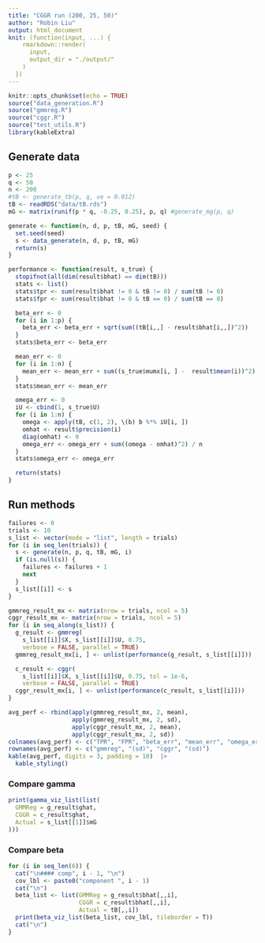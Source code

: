 ```yaml
---
title: "CGGR run (200, 25, 50)"
author: "Robin Liu"
output: html_document
knit: (function(input, ...) {
    rmarkdown::render(
      input,
      output_dir = "./output/"
    )
  })
---
```


```r
knitr::opts_chunk$set(echo = TRUE)
source("data_generation.R")
source("gmmreg.R")
source("cggr.R")
source("test_utils.R")
library(kableExtra)
```

## Generate data
```r
p <- 25
q <- 50
n <- 200
#tB <- generate_tb(p, q, ve = 0.012)
tB <- readRDS("data/tB.rds")
mG <- matrix(runif(p * q, -0.25, 0.25), p, q) #generate_mg(p, q)

generate <- function(n, d, p, tB, mG, seed) {
  set.seed(seed)
  s <- data_generate(n, d, p, tB, mG)
  return(s)
}
```

```r
performance <- function(result, s_true) {
  stopifnot(all(dim(result$bhat) == dim(tB)))
  stats <- list()
  stats$tpr <- sum(result$bhat != 0 & tB != 0) / sum(tB != 0)
  stats$fpr <- sum(result$bhat != 0 & tB == 0) / sum(tB == 0)

  beta_err <- 0
  for (i in 1:p) {
    beta_err <- beta_err + sqrt(sum((tB[i,,] - result$bhat[i,,])^2))
  }
  stats$beta_err <- beta_err

  mean_err <- 0
  for (i in 1:n) {
    mean_err <- mean_err + sum((s_true$mumx[i, ] -  result$mean(i))^2) / n
  }
  stats$mean_err <- mean_err

  omega_err <- 0
  iU <- cbind(1, s_true$U)
  for (i in 1:n) {
    omega <- apply(tB, c(1, 2), \(b) b %*% iU[i, ])
    omhat <- result$precision(i)
    diag(omhat) <- 0
    omega_err <- omega_err + sum((omega - omhat)^2) / n
  }
  stats$omega_err <- omega_err

  return(stats)
}
```

## Run methods
```r
failures <- 0
trials <- 10
s_list <- vector(mode = "list", length = trials)
for (i in seq_len(trials)) {
  s <- generate(n, p, q, tB, mG, i)
  if (is.null(s)) {
    failures <- failures + 1
    next
  }
  s_list[[i]] <- s
}
```

```r
gmmreg_result_mx <- matrix(nrow = trials, ncol = 5)
cggr_result_mx <- matrix(nrow = trials, ncol = 5)
for (i in seq_along(s_list)) {
  g_result <- gmmreg(
    s_list[[i]]$X, s_list[[i]]$U, 0.75,
    verbose = FALSE, parallel = TRUE)
  gmmreg_result_mx[i, ] <- unlist(performance(g_result, s_list[[i]]))

  c_result <- cggr(
    s_list[[i]]$X, s_list[[i]]$U, 0.75, tol = 1e-6,
    verbose = FALSE, parallel = TRUE)
  cggr_result_mx[i, ] <- unlist(performance(c_result, s_list[[i]]))
}
```

```r
avg_perf <- rbind(apply(gmmreg_result_mx, 2, mean),
                  apply(gmmreg_result_mx, 2, sd),
                  apply(cggr_result_mx, 2, mean),
                  apply(cggr_result_mx, 2, sd))
colnames(avg_perf) <- c("TPR", "FPR", "beta_err", "mean_err", "omega_err")
rownames(avg_perf) <- c("gmmreg", "(sd)", "cggr", "(sd)")
kable(avg_perf, digits = 3, padding = 10)  |>
  kable_styling()
```

### Compare gamma
```r
print(gamma_viz_list(list(
  GMMReg = g_result$ghat,
  CGGR = c_result$ghat,
  Actual = s_list[[1]]$mG
)))
```

### Compare beta {.tabset}
```r
for (i in seq_len(6)) {
  cat("\n#### comp", i - 1, "\n")
  cov_lbl <- paste0("component ", i - 1)
  cat("\n")
  beta_list <- list(GMMReg = g_result$bhat[,,i],
                    CGGR = c_result$bhat[,,i],
                    Actual = tB[,,i])
  print(beta_viz_list(beta_list, cov_lbl, tileborder = T))
  cat("\n")
}
```
